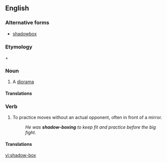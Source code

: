 ==English==

===Alternative forms===
* [[shadowbox]]

===Etymology===
{{m|en|shadow}} + {{m|en|box}}

===Noun===
{{en-noun|es}}

# A [[diorama]]

====Translations====
{{trans-see|diorama}}

===Verb===
{{en-verb|es}}

# {{context|boxing|martial arts|lang=en}} To practice moves without an actual opponent, often in front of a mirror.
#: ''He was '''shadow-boxing''' to keep fit and practice before the big fight.''

====Translations====
{{trans-see|shadowbox}}

[[vi:shadow-box]]